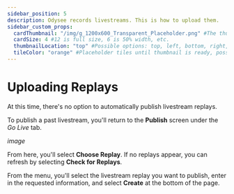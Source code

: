 ---
sidebar_position: 5
description: Odysee records livestreams. This is how to upload them.
sidebar_custom_props:
  cardThumbnail: "/img/g_1200x600_Transparent_Placeholder.png" #The thumbnail on the category card.
  cardSize: 4 #12 is full size, 6 is 50% width, etc.
  thumbnailLocation: "top" #Possible options: top, left, bottom, right, none
  tileColor: "orange" #Placeholder tiles until thumbnail is ready, possible options: blue, cream, darkpurple, lightpurple, mauve, orange, pink, none
---


# Uploading Replays

At this time, there's no option to automatically publish livestream replays.

To publish a past livestream, you'll return to the **Publish** screen under the *Go Live* tab.

*image*

From here, you'll select **Choose Replay**. If no replays appear, you can refresh by selecting **Check for Replays**.

From the menu, you'll select the livestream replay you want to publish, enter in the requested information, and select **Create** at the bottom of the page.